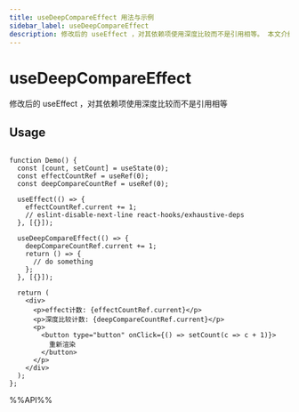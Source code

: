 ```yaml
---
title: useDeepCompareEffect 用法与示例
sidebar_label: useDeepCompareEffect
description: 修改后的 useEffect ，对其依赖项使用深度比较而不是引用相等。 本文介绍其用法、最佳实践与代码示例。适用于 React 开发中需要处理副作用的场景。
---
```

# useDeepCompareEffect

修改后的 useEffect ，对其依赖项使用深度比较而不是引用相等

## Usage

```tsx live

function Demo() {
  const [count, setCount] = useState(0);
  const effectCountRef = useRef(0);
  const deepCompareCountRef = useRef(0);

  useEffect(() => {
    effectCountRef.current += 1;
    // eslint-disable-next-line react-hooks/exhaustive-deps
  }, [{}]);

  useDeepCompareEffect(() => {
    deepCompareCountRef.current += 1;
    return () => {
      // do something
    };
  }, [{}]);

  return (
    <div>
      <p>effect计数: {effectCountRef.current}</p>
      <p>深度比较计数: {deepCompareCountRef.current}</p>
      <p>
        <button type="button" onClick={() => setCount(c => c + 1)}>
          重新渲染
        </button>
      </p>
    </div>
  );
};

```

%%API%%